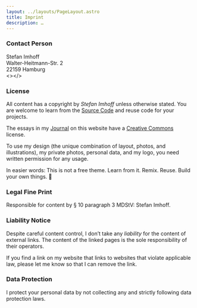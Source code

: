 ```yaml
---
layout: ../layouts/PageLayout.astro
title: Imprint
description: …
---
```



### Contact Person

Stefan Imhoff<br />
Walter-Heitmann-Str. 2<br />
22159 Hamburg<br /><><EmailLink data-domain="stefanimhoff" data-name="hey" data-tld="de" text="Contact" /></>

### License

All content has a copyright by _Stefan Imhoff_ unless otherwise stated. You are welcome to learn from the [Source Code](https://github.com/kogakure/website-astro-stefanimhoff.de) and reuse code for your projects.

The essays in my [Journal](/journal/) on this website have a [Creative Commons](https://creativecommons.org/licenses/by-nc-sa/4.0/) license.

To use my design (the unique combination of layout, photos, and illustrations), my private photos, personal data, and my logo, you need written permission for any usage.

In easier words: This is not a free theme. Learn from it. Remix. Reuse. Build your own things. 🤘

### Legal Fine Print

Responsible for content by § 10 paragraph 3 MDStV: Stefan Imhoff.

### Liability Notice

Despite careful content control, I don’t take any _liability_ for the content of external links. The content of the linked pages is the sole responsibility of their operators.

If you find a link on my website that links to websites that violate applicable law, please let me know so that I can remove the link.

### Data Protection

I protect your personal data by not collecting any and strictly following data protection laws.
